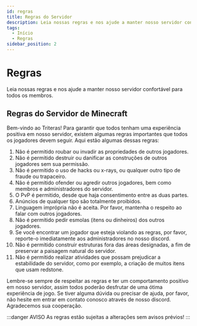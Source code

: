 ```yaml
---
id: regras
title: Regras do Servidor
description: Leia nossas regras e nos ajude a manter nosso servidor confortável para todos os membros.
tags:
  - Início
  - Regras
sidebar_position: 2
---
```


# Regras

Leia nossas regras e nos ajude a manter nosso servidor confortável para todos os membros.

## Regras do Servidor de Minecraft

Bem-vindo ao Triteras! Para garantir que todos tenham uma experiência positiva em nosso servidor, existem algumas regras importantes que todos os jogadores devem seguir. Aqui estão algumas dessas regras:

1. Não é permitido roubar ou invadir as propriedades de outros jogadores.
2. Não é permitido destruir ou danificar as construções de outros jogadores sem sua permissão.
3. Não é permitido o uso de hacks ou x-rays, ou qualquer outro tipo de fraude ou trapaceiro.
4. Não é permitido ofender ou agredir outros jogadores, bem como membros e administradores do servidor.
5. O PvP é permitido, desde que haja consentimento entre as duas partes.
6. Anúncios de qualquer tipo são totalmente proibidos.
7. Linguagem imprópria não é aceita. Por favor, mantenha o respeito ao falar com outros jogadores.
8. Não é permitido pedir esmolas (itens ou dinheiros) dos outros jogadores.
9. Se você encontrar um jogador que esteja violando as regras, por favor, reporte-o imediatamente aos administradores no nosso discord.
10. Não é permitido construir estruturas fora das áreas designadas, a fim de preservar a paisagem natural do servidor.
11. Não é permitido realizar atividades que possam prejudicar a estabilidade do servidor, como por exemplo, a criação de muitos itens que usam redstone.

Lembre-se sempre de respeitar as regras e ter um comportamento positivo em nosso servidor, assim todos poderão desfrutar de uma ótima experiência de jogo. Se tiver alguma dúvida ou precisar de ajuda, por favor, não hesite em entrar em contato conosco através de nosso discord. Agradecemos sua cooperação.

:::danger AVISO
As regras estão sujeitas a alterações sem avisos prévios!
:::

